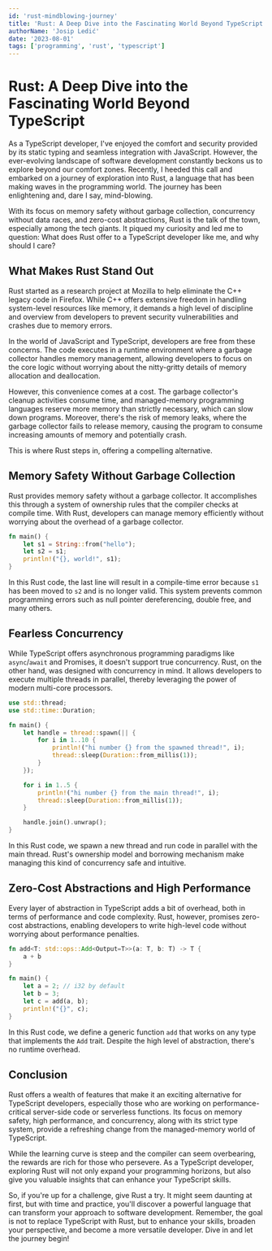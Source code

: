 ```yaml
---
id: 'rust-mindblowing-journey'
title: 'Rust: A Deep Dive into the Fascinating World Beyond TypeScript'
authorName: 'Josip Ledić'
date: '2023-08-01'
tags: ['programming', 'rust', 'typescript']
---
```


# Rust: A Deep Dive into the Fascinating World Beyond TypeScript

As a TypeScript developer, I've enjoyed the comfort and security provided by its static typing and seamless integration with JavaScript. However, the ever-evolving landscape of software development constantly beckons us to explore beyond our comfort zones. Recently, I heeded this call and embarked on a journey of exploration into Rust, a language that has been making waves in the programming world. The journey has been enlightening and, dare I say, mind-blowing.

<RemoteImage
  alt="primeagen licking rust crab"
  img="primeagen-licking-rust-crab.jpg"
/>

With its focus on memory safety without garbage collection, concurrency without data races, and zero-cost abstractions, Rust is the talk of the town, especially among the tech giants. It piqued my curiosity and led me to question: What does Rust offer to a TypeScript developer like me, and why should I care?

## What Makes Rust Stand Out

Rust started as a research project at Mozilla to help eliminate the C++ legacy code in Firefox. While C++ offers extensive freedom in handling system-level resources like memory, it demands a high level of discipline and overview from developers to prevent security vulnerabilities and crashes due to memory errors.

In the world of JavaScript and TypeScript, developers are free from these concerns. The code executes in a runtime environment where a garbage collector handles memory management, allowing developers to focus on the core logic without worrying about the nitty-gritty details of memory allocation and deallocation.

However, this convenience comes at a cost. The garbage collector's cleanup activities consume time, and managed-memory programming languages reserve more memory than strictly necessary, which can slow down programs. Moreover, there's the risk of memory leaks, where the garbage collector fails to release memory, causing the program to consume increasing amounts of memory and potentially crash.

This is where Rust steps in, offering a compelling alternative.

## Memory Safety Without Garbage Collection

Rust provides memory safety without a garbage collector. It accomplishes this through a system of ownership rules that the compiler checks at compile time. With Rust, developers can manage memory efficiently without worrying about the overhead of a garbage collector.

```rust
fn main() {
    let s1 = String::from("hello");
    let s2 = s1;
    println!("{}, world!", s1);
}
```

In this Rust code, the last line will result in a compile-time error because `s1` has been moved to `s2` and is no longer valid. This system prevents common programming errors such as null pointer dereferencing, double free, and many others.

## Fearless Concurrency

While TypeScript offers asynchronous programming paradigms like `async`/`await` and Promises, it doesn't support true concurrency. Rust, on the other hand, was designed with concurrency in mind. It allows developers to execute multiple threads in parallel, thereby leveraging the power of modern multi-core processors.

```rust
use std::thread;
use std::time::Duration;

fn main() {
    let handle = thread::spawn(|| {
        for i in 1..10 {
            println!("hi number {} from the spawned thread!", i);
            thread::sleep(Duration::from_millis(1));
        }
    });

    for i in 1..5 {
        println!("hi number {} from the main thread!", i);
        thread::sleep(Duration::from_millis(1));
    }

    handle.join().unwrap();
}
```

In this Rust code, we spawn a new thread and run code in parallel with the main thread. Rust's ownership model and borrowing mechanism make managing this kind of concurrency safe and intuitive.

## Zero-Cost Abstractions and High Performance

Every layer of abstraction in TypeScript adds a bit of overhead, both in terms of performance and code complexity. Rust, however, promises zero-cost abstractions, enabling developers to write high-level code without worrying about performance penalties.

```rust
fn add<T: std::ops::Add<Output=T>>(a: T, b: T) -> T {
    a + b
}

fn main() {
    let a = 2; // i32 by default
    let b = 3;
    let c = add(a, b);
    println!("{}", c);
}
```

In this Rust code, we define a generic function `add` that works on any type that implements the `Add` trait. Despite the high level of abstraction, there's no runtime overhead.

## Conclusion

Rust offers a wealth of features that make it an exciting alternative for TypeScript developers, especially those who are working on performance-critical server-side code or serverless functions. Its focus on memory safety, high performance, and concurrency, along with its strict type system, provide a refreshing change from the managed-memory world of TypeScript.

While the learning curve is steep and the compiler can seem overbearing, the rewards are rich for those who persevere. As a TypeScript developer, exploring Rust will not only expand your programming horizons, but also give you valuable insights that can enhance your TypeScript skills.

So, if you're up for a challenge, give Rust a try. It might seem daunting at first, but with time and practice, you'll discover a powerful language that can transform your approach to software development. Remember, the goal is not to replace TypeScript with Rust, but to enhance your skills, broaden your perspective, and become a more versatile developer. Dive in and let the journey begin!
